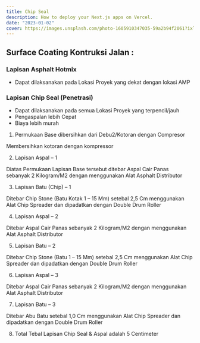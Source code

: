 ```yaml
---
title: Chip Seal
description: How to deploy your Next.js apps on Vercel.
date: "2023-01-02"
cover: https://images.unsplash.com/photo-1605910347035-59a2b94f2061?ixlib=rb-4.0.3&ixid=M3wxMjA3fDB8MHxwaG90by1wYWdlfHx8fGVufDB8fHx8fA%3D%3D&auto=format&fit=crop&w=1009&q=80
---
```


## Surface Coating Kontruksi Jalan :

### Lapisan Asphalt Hotmix

- Dapat dilaksanakan pada Lokasi Proyek yang dekat dengan lokasi AMP

### Lapisan Chip Seal (Penetrasi)

- Dapat dilaksanakan pada semua Lokasi Proyek yang terpencil/jauh
- Pengaspalan lebih Cepat
- Biaya lebih murah

<BlogImage
  src="/blog-post-4.jpg"
  description="Kontruksi Lapisan Pengeras Chip Seal"
  width="718"
  height="404"
  alt="Image"
/>

1. Permukaan Base dibersihkan dari Debu2/Kotoran dengan Compresor

Membersihkan kotoran dengan kompressor

2. Lapisan Aspal – 1

Diatas Permukaan Lapisan Base tersebut ditebar Aspal Cair Panas sebanyak 2 Kilogram/M2 dengan menggunakan Alat Asphalt Distributor

<BlogImage
  src="/blog-post-4.jpg"
  description="Menyemprot Aspal Panas"
  width="718"
  height="404"
  alt="Image"
/>

3. Lapisan Batu (Chip) – 1

Ditebar Chip Stone (Batu Kotak 1 – 15 Mm) setebal 2,5 Cm menggunakan Alat Chip Spreader dan dipadatkan dengan Double Drum Roller

<BlogImage
  src="/blog-post-4.jpg"
  description="Penebaran Chip Stone"
  width="718"
  height="404"
  alt="Image"
/>

<BlogImage
  src="/blog-post-4.jpg"
  description="Pemadatan dengan Double Drum Roller"
  width="718"
  height="404"
  alt="Image"
/>

4. Lapisan Aspal – 2

Ditebar Aspal Cair Panas sebanyak 2 Kilogram/M2 dengan menggunakan Alat Asphalt Distributor

5. Lapisan Batu – 2

Ditebar Chip Stone (Batu 1 – 15 Mm) setebal 2,5 Cm menggunakan Alat Chip Spreader dan dipadatkan dengan Double Drum Roller

6. Lapisan Aspal – 3

Ditebar Aspal Cair Panas sebanyak 2 Kilogram/M2 dengan menggunakan Alat Asphalt Distributor

7. Lapisan Batu – 3

Ditebar Abu Batu setebal 1,0 Cm menggunakan Alat Chip Spreader dan dipadatkan dengan Double Drum Roller

8. Total Tebal Lapisan Chip Seal & Aspal adalah 5 Centimeter

<BlogImage
  src="/blog-post-4.jpg"
  description="Lapisan Chip Seal yang sudah selesai dikerjakan"
  width="718"
  height="404"
  alt="Image"
/>
